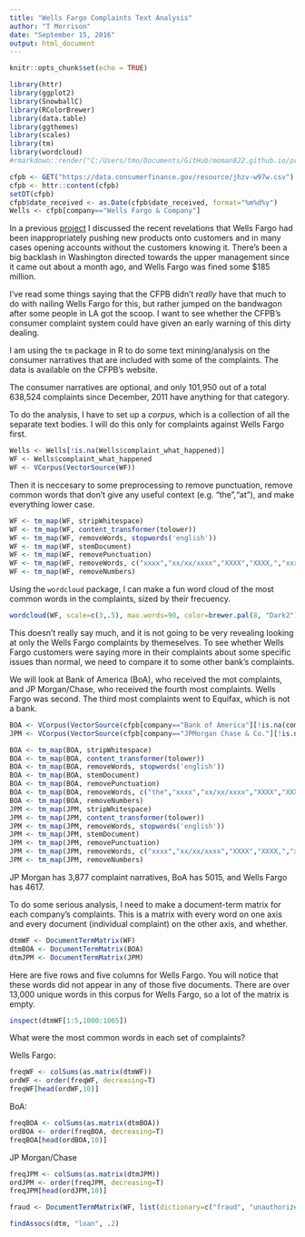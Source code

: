 ```yaml
---
title: "Wells Fargo Complaints Text Analysis"
author: "T Morrison"
date: "September 15, 2016"
output: html_document
---
```


```r
knitr::opts_chunk$set(echo = TRUE)
```

```r
library(httr)
library(ggplot2)
library(SnowballC)
library(RColorBrewer)
library(data.table)
library(ggthemes)
library(scales)
library(tm)
library(wordcloud)
#rmarkdown::render("C:/Users/tmo/Documents/GitHub/moman822.github.io/projects/CFPB/CFPB3.Rmd")
```

```r
cfpb <- GET("https://data.consumerfinance.gov/resource/jhzv-w97w.csv")
cfpb <- httr::content(cfpb)
setDT(cfpb)
cfpb$date_received <- as.Date(cfpb$date_received, format="%m%d%y")
Wells <- cfpb[company=="Wells Fargo & Company"]
```

In a previous [project](https://moman822.github.io/projects/CFPB/CFPB3.html) I discussed the recent revelations that Wells Fargo had been inappropriately pushing new products onto customers and in many cases opening accounts without the customers knowing it. There's been a big backlash in Washington directed towards the upper management since it came out about a month ago, and Wells Fargo was fined some $185 million.

I've read some things saying that the CFPB didn't *really* have that much to do with nailing Wells Fargo for this, but rather jumped on the bandwagon after some people in LA got the scoop. I want to see whether the CFPB's consumer complaint system could have given an early warning of this dirty dealing.

I am using the `tm` package in R to do some text mining/analysis on the consumer narratives that are included with some of the complaints. The data is available on the CFPB's website.

The consumer narratives are optional, and only 101,950 out of a total 638,524 complaints since December, 2011 have anything for that category.

To do the analysis, I have to set up a *corpus*, which is a collection of all the separate text bodies. I will do this only for complaints against Wells Fargo first.
```r
Wells <- Wells[!is.na(Wells$complaint_what_happened)]
WF <- Wells$complaint_what_happened
WF <- VCorpus(VectorSource(WF))
```

Then it is neccesary to some preprocessing to remove punctuation, remove common words that don't give any useful context (e.g. "the","at"), and make everything lower case.

```r
WF <- tm_map(WF, stripWhitespace)
WF <- tm_map(WF, content_transformer(tolower))
WF <- tm_map(WF, removeWords, stopwords('english'))
WF <- tm_map(WF, stemDocument)
WF <- tm_map(WF, removePunctuation)
WF <- tm_map(WF, removeWords, c("xxxx","xx/xx/xxxx","XXXX","XXXX,","xxxx,", "well","fargo", "xxxxxxxx"))
WF <- tm_map(WF, removeNumbers)
```

Using the `wordcloud` package, I can make a fun word cloud of the most common words in the complaints, sized by their frecuency.
```r
wordcloud(WF, scale=c(3,.5), max.words=90, color=brewer.pal(8, "Dark2"))
```

This doesn't really say much, and it is not going to be very revealing looking at only the Wells Fargo complaints by themeselves. To see whether Wells Fargo customers were saying more in their complaints about some specific issues than normal, we need to compare it to some other bank's complaints.

We will look at Bank of America (BoA), who received the mot complaints, and JP Morgan/Chase, who received the fourth most complaints. Wells Fargo was second. The third most complaints went to Equifax, which is not a bank.

```r
BOA <- VCorpus(VectorSource(cfpb[company=="Bank of America"][!is.na(complaint_what_happened)]$complaint_what_happened))
JPM <- VCorpus(VectorSource(cfpb[company=="JPMorgan Chase & Co."][!is.na(complaint_what_happened)]$complaint_what_happened))

BOA <- tm_map(BOA, stripWhitespace)
BOA <- tm_map(BOA, content_transformer(tolower))
BOA <- tm_map(BOA, removeWords, stopwords('english'))
BOA <- tm_map(BOA, stemDocument)
BOA <- tm_map(BOA, removePunctuation)
BOA <- tm_map(BOA, removeWords, c("the","xxxx","xx/xx/xxxx","XXXX","XXXX,","xxxx,", "well","fargo", "xxxxxxxx"))
BOA <- tm_map(BOA, removeNumbers)
JPM <- tm_map(JPM, stripWhitespace)
JPM <- tm_map(JPM, content_transformer(tolower))
JPM <- tm_map(JPM, removeWords, stopwords('english'))
JPM <- tm_map(JPM, stemDocument)
JPM <- tm_map(JPM, removePunctuation)
JPM <- tm_map(JPM, removeWords, c("xxxx","xx/xx/xxxx","XXXX","XXXX,","xxxx,", "well","fargo", "xxxxxxxx"))
JPM <- tm_map(JPM, removeNumbers)
```

JP Morgan has 3,877 complaint narratives, BoA has 5015, and Wells Fargo has 4617.

To do some serious analysis, I need to make a document-term matrix for each company's complaints. This is a matrix with every word on one axis and every document (individual complaint) on the other axis, and whether.
```r
dtmWF <- DocumentTermMatrix(WF)
dtmBOA <- DocumentTermMatrix(BOA)
dtmJPM <- DocumentTermMatrix(JPM)
```

Here are five rows and five columns for Wells Fargo. You will notice that these words did not appear in any of those five documents. There are over 13,000 unique words in this corpus for Wells Fargo, so a lot of the matrix is empty.
```r
inspect(dtmWF[1:5,1000:1005])
```

What were the most common words in each set of complaints?

Wells Fargo:
```r
freqWF <- colSums(as.matrix(dtmWF))
ordWF <- order(freqWF, decreasing=T)
freqWF[head(ordWF,10)]
```

BoA:
```r
freqBOA <- colSums(as.matrix(dtmBOA))
ordBOA <- order(freqBOA, decreasing=T)
freqBOA[head(ordBOA,10)]
```

JP Morgan/Chase
```r
freqJPM <- colSums(as.matrix(dtmJPM))
ordJPM <- order(freqJPM, decreasing=T)
freqJPM[head(ordJPM,10)]
```



```r
fraud <- DocumentTermMatrix(WF, list(dictionary=c("fraud", "unauthorized")))

findAssocs(dtm, "loan", .2)
```















